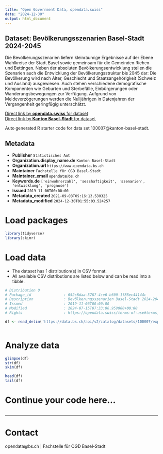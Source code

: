 ```yaml
---
title: "Open Government Data, opendata.swiss"
date: "2024-12-30"
output: html_document
---
```


## Dataset: Bevölkerungsszenarien Basel-Stadt 2024-2045

Die Bevölkerungsszenarien liefern kleinräumige Ergebnisse auf der Ebene Wahlkreise der Stadt Basel sowie gemeinsam für die Gemeinden Riehen und Bettingen. Neben der absoluten Bevölkerungsentwicklung stellen die Szenarien auch die Entwicklung der Bevölkerungsstruktur bis 2045 dar: Die Bevölkerung wird nach Alter, Geschlecht und Staatsangehörigkeit (Schweiz und Ausland) ausgewiesen. Auch stehen verschiedene demografische Komponenten wie Geburten und Sterbefälle, Einbürgerungen oder Wanderungsbewegungen zur Verfügung. Aufgrund von Meldeverzögerungen werden die Nulljährigen in Datenjahren der Vergangenheit geringfügig unterschätzt.

[Direct link by **opendata.swiss** for dataset](https://opendata.swiss/de/dataset/bevolkerungsszenarien-basel-stadt-2021-2045)<br>
[Direct link by **Kanton Basel-Stadt** for dataset](https://data.bs.ch/explore/dataset/100007/)

Auto generated R starter code for data set 100007@kanton-basel-stadt.

## Metadata

- **Publisher** `Statistisches Amt`
- **Organization.display_name.de** `Kanton Basel-Stadt`
- **Organization.url** `https://www.opendata.bs.ch`
- **Maintainer** `Fachstelle für OGD Basel-Stadt`
- **Maintainer_email** `opendata@bs.ch`
- **Keywords.de** `['einwohnerzahl', 'sesshaftigkeit', 'szenarien', 'entwicklung', 'prognose']`
- **Issued** `2019-11-06T00:00:00`
- **Metadata_created** `2021-09-03T09:16:13.530325`
- **Metadata_modified** `2024-12-30T01:55:03.524257`


# Load packages

```r

library(tidyverse)
library(skimr)

```

# Load data

-   The dataset has 1 distribution(s) in CSV format.
-   All available CSV distributions are listed below and can be read into a tibble.

```r

# Distribution 0
# Package_id               : 652c8daa-5787-4ce6-b600-1f85ec44144c
# Description              : Bevölkerungsszenarien Basel-Stadt 2024-2045 (csv)
# Issued                   : 2019-11-06T00:00:00
# Modified                 : 2024-07-15T07:33:00.959000+00:00
# Rights                   : https://opendata.swiss/terms-of-use#terms_by

df <- read_delim('https://data.bs.ch/api/v2/catalog/datasets/100007/exports/csv?use_labels=true')



```

# Analyze data

```r

glimpse(df)
str(df)
skim(df)

head(df)
tail(df)

```

# Continue your code here...

```r

```

------------------------------------------------------------------------

# Contact

opendata@bs.ch | Fachstelle für OGD Basel-Stadt
